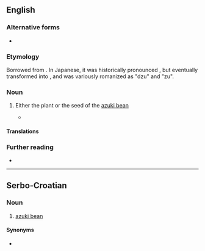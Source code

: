==English==

===Alternative forms===
* {{alter|en|adzuki bean|azuki bean}}

===Etymology===
Borrowed from {{bor|en|ja|小豆|tr=azuki}}. In Japanese, it was historically pronounced {{IPAchar|/aduki/}}, but {{IPAchar|/du/}} eventually transformed into {{IPAchar|/zu/}}, and was variously romanized as "dzu" and "zu".

===Noun===
{{en-noun}}

# Either the plant or the seed of the [[azuki bean]]
#: {{syn|en|azuki|adzuki bean|azuki bean}}
#* {{quote-book|en|2003|Carla Emery|The Encyclopedia of Country Living|url=http://books.google.com/books?id=8vqp_XLfNKYC|edition=9th ed.|page=289|isbn=157061377X
|passage='''Adzukis''' need 118 days to start bearing.}}

====Translations====
{{trans-see|azuki bean}}

===Further reading===
* {{pedia|adzuki bean}}

----

==Serbo-Croatian==

===Noun===
{{sh-noun|g=m}}

# [[azuki bean]]

====Synonyms====
* {{l|sh|azuki}}